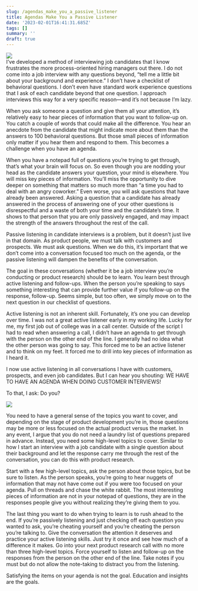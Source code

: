 ```yaml
---
slug: /agendas_make_you_a_passive_listener
title: Agendas Make You a Passive Listener
date: '2023-02-01T16:41:31.685Z'
tags: []
summary: ''
draft: true
---
```

[![](https://substackcdn.com/image/fetch/w_1456,c_limit,f_auto,q_auto:good,fl_progressive:steep/https%3A%2F%2Fsubstack-post-media.s3.amazonaws.com%2Fpublic%2Fimages%2Fd97db214-f39e-4cd0-81c9-249408cd9111_6000x4000.jpeg)](https://substackcdn.com/image/fetch/f_auto,q_auto:good,fl_progressive:steep/https%3A%2F%2Fsubstack-post-media.s3.amazonaws.com%2Fpublic%2Fimages%2Fd97db214-f39e-4cd0-81c9-249408cd9111_6000x4000.jpeg)  
I’ve developed a method of interviewing job candidates that I know frustrates the more process-oriented hiring managers out there. I do not come into a job interview with any questions beyond, “tell me a little bit about your background and experience.” I don’t have a checklist of behavioral questions. I don’t even have standard work experience questions that I ask of each candidate beyond that one question. I approach interviews this way for a very specific reason—and it’s not because I’m lazy.

When you ask someone a question and give them all your attention, it’s relatively easy to hear pieces of information that you want to follow-up on. You catch a couple of words that could make all the difference. You hear an anecdote from the candidate that might indicate more about them than the answers to 100 behavioral questions. But those small pieces of information only matter if you hear them and respond to them. This becomes a challenge when you have an agenda.

When you have a notepad full of questions you’re trying to get through, that’s what your brain will focus on. So even though you are nodding your head as the candidate answers your question, your mind is elsewhere. You will miss key pieces of information. You’ll miss the opportunity to dive deeper on something that matters so much more than “a time you had to deal with an angry coworker.” Even worse, you will ask questions that have already been answered. Asking a question that a candidate has already answered in the process of answering one of your other questions is disrespectful and a waste of both your time and the candidate’s time. It shows to that person that you are only passively engaged, and may impact the strength of the answers throughout the rest of the call.

Passive listening in candidate interviews is a problem, but it doesn’t just live in that domain. As product people, we must talk with customers and prospects. We must ask questions. When we do this, it’s important that we don’t come into a conversation focused too much on the agenda, or the passive listening will dampen the benefits of the conversation.

The goal in these conversations (whether it be a job interview you’re conducting or product research) should be to learn. You learn best through active listening and follow-ups. When the person you’re speaking to says something interesting that can provide further value if you follow-up on the response, follow-up. Seems simple, but too often, we simply move on to the next question in our checklist of questions.

Active listening is not an inherent skill. Fortunately, it’s one you can develop over time. I was not a great active listener early in my working life. Lucky for me, my first job out of college was in a call center. Outside of the script I had to read when answering a call, I didn’t have an agenda to get through with the person on the other end of the line. I generally had no idea what the other person was going to say. This forced me to be an active listener and to think on my feet. It forced me to drill into key pieces of information as I heard it.

I now use active listening in all conversations I have with customers, prospects, and even job candidates. But I can hear you shouting: WE HAVE TO HAVE AN AGENDA WHEN DOING CUSTOMER INTERVIEWS!

To that, I ask: Do you?

[![](https://substackcdn.com/image/fetch/w_1456,c_limit,f_auto,q_auto:good,fl_progressive:steep/https%3A%2F%2Fsubstack-post-media.s3.amazonaws.com%2Fpublic%2Fimages%2F33be1bf6-d757-42ec-a8ec-aee9a2addc3f_480x270.gif)](https://substackcdn.com/image/fetch/f_auto,q_auto:good,fl_progressive:steep/https%3A%2F%2Fsubstack-post-media.s3.amazonaws.com%2Fpublic%2Fimages%2F33be1bf6-d757-42ec-a8ec-aee9a2addc3f_480x270.gif)

You need to have a general sense of the topics you want to cover, and depending on the stage of product development you’re in, those questions may be more or less focused on the actual product versus the market. In any event, I argue that you do not need a laundry list of questions prepared in advance. Instead, you need some high-level topics to cover. Similar to how I start an interview with a job candidate with a single question about their background and let the response carry me through the rest of the conversation, you can do this with product research.

Start with a few high-level topics, ask the person about those topics, but be sure to listen. As the person speaks, you’re going to hear nuggets of information that may not have come out if you were too focused on your agenda. Pull on threads and chase the white rabbit. The most interesting pieces of information are not in your notepad of questions, they are in the responses people give you without realizing they’re giving them to you.

The last thing you want to do when trying to learn is to rush ahead to the end. If you’re passively listening and just checking off each question you wanted to ask, you’re cheating yourself and you’re cheating the person you’re talking to. Give the conversation the attention it deserves and practice your active listening skills. Just try it once and see how much of a difference it makes. Go into your next product research call with no more than three high-level topics. Force yourself to listen and follow-up on the responses from the person on the other end of the line. Take notes if you must but do not allow the note-taking to distract you from the listening.

Satisfying the items on your agenda is not the goal. Education and insights are the goals.
